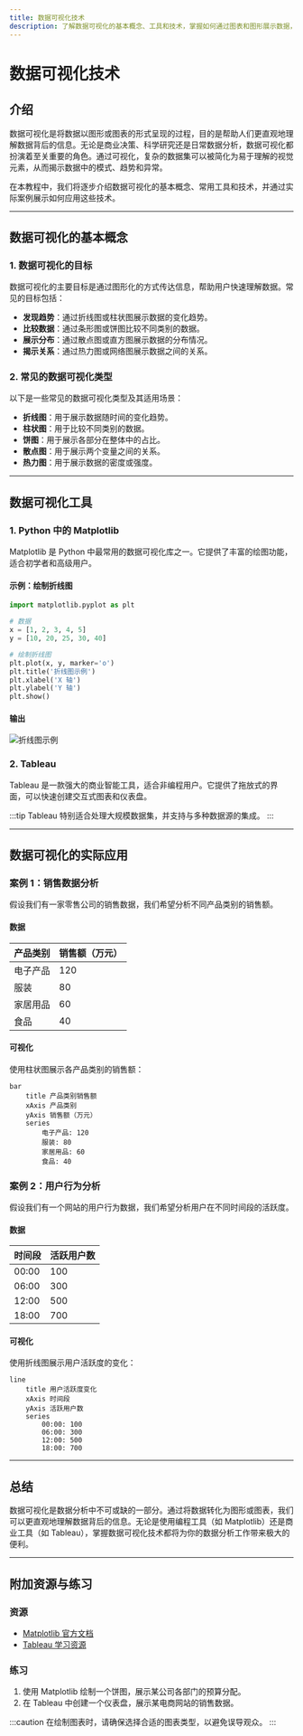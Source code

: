 ```yaml
---
title: 数据可视化技术
description: 了解数据可视化的基本概念、工具和技术，掌握如何通过图表和图形展示数据，帮助初学者快速入门。
---
```


# 数据可视化技术

## 介绍

数据可视化是将数据以图形或图表的形式呈现的过程，目的是帮助人们更直观地理解数据背后的信息。无论是商业决策、科学研究还是日常数据分析，数据可视化都扮演着至关重要的角色。通过可视化，复杂的数据集可以被简化为易于理解的视觉元素，从而揭示数据中的模式、趋势和异常。

在本教程中，我们将逐步介绍数据可视化的基本概念、常用工具和技术，并通过实际案例展示如何应用这些技术。

---

## 数据可视化的基本概念

### 1. 数据可视化的目标
数据可视化的主要目标是通过图形化的方式传达信息，帮助用户快速理解数据。常见的目标包括：
- **发现趋势**：通过折线图或柱状图展示数据的变化趋势。
- **比较数据**：通过条形图或饼图比较不同类别的数据。
- **展示分布**：通过散点图或直方图展示数据的分布情况。
- **揭示关系**：通过热力图或网络图展示数据之间的关系。

### 2. 常见的数据可视化类型
以下是一些常见的数据可视化类型及其适用场景：
- **折线图**：用于展示数据随时间的变化趋势。
- **柱状图**：用于比较不同类别的数据。
- **饼图**：用于展示各部分在整体中的占比。
- **散点图**：用于展示两个变量之间的关系。
- **热力图**：用于展示数据的密度或强度。

---

## 数据可视化工具

### 1. Python 中的 Matplotlib
Matplotlib 是 Python 中最常用的数据可视化库之一。它提供了丰富的绘图功能，适合初学者和高级用户。

#### 示例：绘制折线图
```python
import matplotlib.pyplot as plt

# 数据
x = [1, 2, 3, 4, 5]
y = [10, 20, 25, 30, 40]

# 绘制折线图
plt.plot(x, y, marker='o')
plt.title('折线图示例')
plt.xlabel('X 轴')
plt.ylabel('Y 轴')
plt.show()
```

#### 输出
![折线图示例](https://matplotlib.org/stable/_images/sphx_glr_pyplot_001.png)

### 2. Tableau
Tableau 是一款强大的商业智能工具，适合非编程用户。它提供了拖放式的界面，可以快速创建交互式图表和仪表盘。

:::tip
Tableau 特别适合处理大规模数据集，并支持与多种数据源的集成。
:::

---

## 数据可视化的实际应用

### 案例 1：销售数据分析
假设我们有一家零售公司的销售数据，我们希望分析不同产品类别的销售额。

#### 数据
| 产品类别 | 销售额（万元） |
|----------|----------------|
| 电子产品 | 120            |
| 服装     | 80             |
| 家居用品 | 60             |
| 食品     | 40             |

#### 可视化
使用柱状图展示各产品类别的销售额：
```mermaid
bar
    title 产品类别销售额
    xAxis 产品类别
    yAxis 销售额（万元）
    series
        电子产品: 120
        服装: 80
        家居用品: 60
        食品: 40
```

### 案例 2：用户行为分析
假设我们有一个网站的用户行为数据，我们希望分析用户在不同时间段的活跃度。

#### 数据
| 时间段 | 活跃用户数 |
|--------|------------|
| 00:00  | 100        |
| 06:00  | 300        |
| 12:00  | 500        |
| 18:00  | 700        |

#### 可视化
使用折线图展示用户活跃度的变化：
```mermaid
line
    title 用户活跃度变化
    xAxis 时间段
    yAxis 活跃用户数
    series
        00:00: 100
        06:00: 300
        12:00: 500
        18:00: 700
```

---

## 总结

数据可视化是数据分析中不可或缺的一部分。通过将数据转化为图形或图表，我们可以更直观地理解数据背后的信息。无论是使用编程工具（如 Matplotlib）还是商业工具（如 Tableau），掌握数据可视化技术都将为你的数据分析工作带来极大的便利。

---

## 附加资源与练习

### 资源
- [Matplotlib 官方文档](https://matplotlib.org/stable/contents.html)
- [Tableau 学习资源](https://www.tableau.com/learn)

### 练习
1. 使用 Matplotlib 绘制一个饼图，展示某公司各部门的预算分配。
2. 在 Tableau 中创建一个仪表盘，展示某电商网站的销售数据。

:::caution
在绘制图表时，请确保选择合适的图表类型，以避免误导观众。
:::